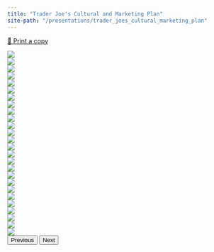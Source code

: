 ```yaml
---
title: "Trader Joe's Cultural and Marketing Plan"
site-path: "/presentations/trader_joes_cultural_marketing_plan"
---
```


[🛒 Print a copy](../assets/trader_joes_cultural_marketing_plan.pdf)

<div id="carouselExampleIndicators" class="carousel carousel-dark slide" data-bs-ride="carousel" data-bs-interval="false">
<div class="carousel-inner">
  <div class="carousel-item active">
  <img src="../assets/trader_joes_cultural_marketing_plan/Slide1.png" class="d-block w-100">
  </div>
  <div class="carousel-item">
  <img src="../assets/trader_joes_cultural_marketing_plan/Slide2.png" class="d-block w-100">
  </div>
  <div class="carousel-item">
  <img src="../assets/trader_joes_cultural_marketing_plan/Slide3.png" class="d-block w-100">
  </div>
  <div class="carousel-item">
  <img src="../assets/trader_joes_cultural_marketing_plan/Slide4.png" class="d-block w-100">
  </div>
  <div class="carousel-item">
  <img src="../assets/trader_joes_cultural_marketing_plan/Slide5.png" class="d-block w-100">
  </div>
  <div class="carousel-item">
  <img src="../assets/trader_joes_cultural_marketing_plan/Slide6.png" class="d-block w-100">
  </div>
  <div class="carousel-item">
  <img src="../assets/trader_joes_cultural_marketing_plan/Slide7.png" class="d-block w-100">
  </div>
  <div class="carousel-item">
  <img src="../assets/trader_joes_cultural_marketing_plan/Slide8.png" class="d-block w-100">
  </div>
  <div class="carousel-item">
  <img src="../assets/trader_joes_cultural_marketing_plan/Slide9.png" class="d-block w-100">
  </div>
  <div class="carousel-item">
  <img src="../assets/trader_joes_cultural_marketing_plan/Slide10.png" class="d-block w-100">
  </div>
  <div class="carousel-item">
  <img src="../assets/trader_joes_cultural_marketing_plan/Slide11.png" class="d-block w-100">
  </div>
  <div class="carousel-item">
  <img src="../assets/trader_joes_cultural_marketing_plan/Slide12.png" class="d-block w-100">
  </div>
  <div class="carousel-item">
  <img src="../assets/trader_joes_cultural_marketing_plan/Slide13.png" class="d-block w-100">
  </div>
  <div class="carousel-item">
  <img src="../assets/trader_joes_cultural_marketing_plan/Slide14.png" class="d-block w-100">
  </div>
  <div class="carousel-item">
  <img src="../assets/trader_joes_cultural_marketing_plan/Slide15.png" class="d-block w-100">
  </div>
  <div class="carousel-item">
  <img src="../assets/trader_joes_cultural_marketing_plan/Slide16.png" class="d-block w-100">
  </div>
  <div class="carousel-item">
  <img src="../assets/trader_joes_cultural_marketing_plan/Slide17.png" class="d-block w-100">
  </div>
  <div class="carousel-item">
  <img src="../assets/trader_joes_cultural_marketing_plan/Slide18.png" class="d-block w-100">
  </div>
  <div class="carousel-item">
  <img src="../assets/trader_joes_cultural_marketing_plan/Slide19.png" class="d-block w-100">
  </div>
  <div class="carousel-item">
  <img src="../assets/trader_joes_cultural_marketing_plan/Slide20.png" class="d-block w-100">
  </div>
  <div class="carousel-item">
  <img src="../assets/trader_joes_cultural_marketing_plan/Slide21.png" class="d-block w-100">
  </div>
  <div class="carousel-item">
  <img src="../assets/trader_joes_cultural_marketing_plan/Slide22.png" class="d-block w-100">
  </div>
  <div class="carousel-item">
  <img src="../assets/trader_joes_cultural_marketing_plan/Slide23.png" class="d-block w-100">
  </div>
  <div class="carousel-item">
  <img src="../assets/trader_joes_cultural_marketing_plan/Slide24.png" class="d-block w-100">
  </div>
  <div class="carousel-item">
  <img src="../assets/trader_joes_cultural_marketing_plan/Slide25.png" class="d-block w-100">
  </div>
  <div class="carousel-item">
  <img src="../assets/trader_joes_cultural_marketing_plan/Slide26.png" class="d-block w-100">
  </div>
</div>
<button class="carousel-control-prev" type="button" data-bs-target="#carouselExampleIndicators" data-bs-slide="prev">
  <span class="carousel-control-prev-icon" aria-hidden="true"></span>
  <span class="visually-hidden">Previous</span>
</button>
<button class="carousel-control-next" type="button" data-bs-target="#carouselExampleIndicators" data-bs-slide="next">
  <span class="carousel-control-next-icon" aria-hidden="true"></span>
  <span class="visually-hidden">Next</span>
</button>
</div>
